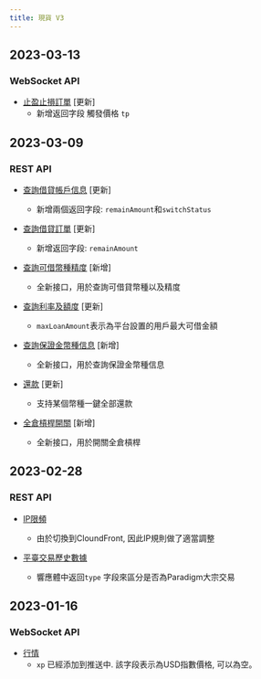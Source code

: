 ```yaml
---
title: 現貨 V3
---
```

## 2023-03-13
### WebSocket API
* [止盈止損訂單](../spot/ws-private/stop-order) [更新]
    * 新增返回字段 觸發價格 `tp`

## 2023-03-09
### REST API
* [查詢借貸帳戶信息](../spot/margin/account) [更新]
    * 新增兩個返回字段: `remainAmount`和`switchStatus`

* [查詢借貸訂單](../spot/margin/borrow-history) [更新]
    * 新增返回字段: `remainAmount`

* [查詢可借幣種精度](../spot/margin/borrowable-coin) [新增]
    * 全新接口，用於查詢可借貸幣種以及精度

* [查詢利率及額度](../spot/margin/interest) [更新]
    * `maxLoanAmount`表示為平台設置的用戶最大可借金額

* [查詢保證金幣種信息](../spot/margin/margin-data) [新增]
    * 全新接口，用於查詢保證金幣種信息

* [還款](../spot/margin/repay) [更新]
    * 支持某個幣種一鍵全部還款

* [全倉槓桿開關](../spot/margin/toggle) [新增]
    * 全新接口，用於開關全倉槓桿

## 2023-02-28
### REST API
* [IP限頻](../spot/rate-limit#ip-rate-limit)
    * 由於切換到CloundFront, 因此IP規則做了適當調整

* [平臺交易歷史數據](../spot/public/recent-trade)
    * 響應體中返回`type` 字段來區分是否為Paradigm大宗交易

## 2023-01-16
### WebSocket API
* [行情](../spot/ws-public/ticker)
    * `xp` 已經添加到推送中. 該字段表示為USD指數價格, 可以為空。